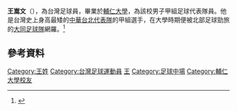 {{Football player infobox
| playername= 王嵩文
| image =Giantwang.jpg
| fullname = 王嵩文
| englishfullname = 
| nickname = 
| height = {{height|m=1.57}}
| dateofbirth = {{birth date and age|1989|2|28}}
| cityofbirth = [[新北市|臺北縣]]（今新北市）
| countryofbirth={{TWN}}
| position = [[中場_(足球)|中場]]
| currentclub  = [[大同足球隊|大同足球隊]]
| clubnumber = 93
| years = 2007-2010
| clubs = 輔大足球隊
| caps(goals) = 
| nationalyears = 2011
| nationalteam = [[中華臺北足球代表隊|U-23]]
| nationalcaps(goals) = 2（0）
| pcupdate = 2009年9月9日 (三) 17:51 (UTC)
| ntupdate = 2009年9月9日 (三) 17:51 (UTC)
}}

'''王嵩文'''（{{bd|1988年|12月28日|CatIdx=羅}}），為台灣足球員，畢業於[[輔仁大學|輔仁大學]]，為該校男子甲組足球代表隊員。他是台灣史上身高最矮的[[中華台北代表隊|中華台北代表隊]]的甲組選手，在大學時期便被北部足球勁旅的[[大同足球隊|大同足球隊]]網羅。<ref>{{cite web|title=160cc的中場傳動汽缸|url=http://www.ryomaction.com/?p=577|work=足球龍馬專欄|accessdate=2011-04-30}}{{dead link|date=2018年3月 |bot=InternetArchiveBot |fix-attempted=yes }}</ref>

== 參考資料 ==
{{reflist}}

{{2011年聯發科技全國城市足球聯賽 北市大同隊}}

{{體育人物小作品}}

[[Category:王姓|Category:王姓]]
[[Category:台灣足球運動員|Category:台灣足球運動員]]
[[Category:新北市人|王]]
[[Category:足球中場|Category:足球中場]]
[[Category:輔仁大學校友|Category:輔仁大學校友]]